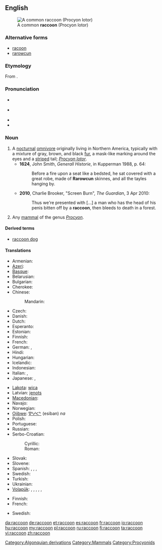 {{was wotd|2010|June|23}}
==English==
{{wikipedia}}
[[Image:Procyon lotor (Common raccoon).jpg|right|thumb|A common '''raccoon''' (Procyon lotor)]]

===Alternative forms===
* [[racoon]] {{defdate|from 17th c.}}
* [[rarowcun]] {{defdate|17th c.}}

===Etymology===
From {{etyl|alg}} {{term|ahrah-koon-em||one who rubs, scrubs and scratches with its hands}}.

===Pronunciation===
* {{a|UK}} {{IPA|/ɹəˈkuːn/}}
* {{a|US}} {{IPA|/ɹæˈkun/|/ɹəˈkun/}}
* {{audio|en-us-raccoon.ogg|Audio (US)}}
* {{rhymes|uːn}}

===Noun===
{{en-noun}}

# A [[nocturnal]] [[omnivore]] originally living in Northern America, typically with a mixture of gray, brown, and black [[fur]], a mask-like marking around the eyes and a [[striped]] tail; ''[[Procyon lotor]]''.
#* '''1624''', John Smith, ''Generall Historie'', in Kupperman 1988, p. 64:
#*: Before a fire upon a seat like a bedsted, he sat covered with a great robe, made of '''Rarowcun''' skinnes, and all the tayles hanging by.
#* '''2010''', Charlie Brooker, "Screen Burn", ''The Guardian'', 3 Apr 2010:
#*: Thus we're presented with [...] a man who has the head of his penis bitten off by a '''raccoon''', then bleeds to death in a forest.
# Any [[mammal]] of the genus ''[[Procyon]]''.

====Derived terms====
* [[raccoon dog]]

====Translations====
{{trans-top|nocturnal omnivore living in Northern America}}
* Armenian: {{t-|hy|ջրարջ|tr=ǰrarǰ}}
* [[Azeri]]: {{t|az|yenot}}
* [[Basque]]: {{t|eu|mapatxe|xs=Basque}}
* Belarusian: {{t|be|янот|m|tr=janót|sc=Cyrl}}
* Bulgarian: {{t|bg|енот|m|tr=enót|sc=Cyrl}}
* Cherokee: {{t-|chr|ᎬᎵ|tr=gvli|sc=Cher|xs=Cherokee}}
* Chinese:
*: Mandarin: {{t|zh|浣熊|tr=huànxióng|sc=Hani}}
* Czech: {{t+|cs|mýval|m}}
* Danish: {{t|da|vaskebjørn}}
* Dutch: {{t+|nl|wasbeer|m}}
* Esperanto: {{t|eo|lav-urso}}
* Estonian: {{t-|et|pesukaru}}
* Finnish: {{t+|fi|pesukarhu}}
* French: {{t+|fr|raton laveur|m}}
* German: {{t+|de|Waschbär|m}}, {{qualifier|obsolete}} {{t|de|Schupp|m}}
* Hindi: {{t|hi|रैकून |tr=raikūn|xs=Hindi}}
* Hungarian: {{t+|hu|mosómedve}}
* Icelandic: {{t-|is|þvottabjörn|m}}
* Indonesian: {{t-|id|rakun|xs=Indonesian}}
* Italian: {{t+|it|procione|m}} , {{t-|it|orsetto lavatore}}
* Japanese: {{t|ja|アライグマ|tr=araiguma|sc=Jpan}}, {{t|ja|洗熊|tr=あらいぐま, araiguma|sc=Jpan}}
{{trans-mid}}
* [[Lakota]]: [[wica]]
* Latvian: [[jenots]]
* [[Macedonian]]: {{t|mk|ракун|m|tr=rakún|sc=Cyrl}}
* Navajo: {{tø|nv|tábąąh mąʼii}}
* Norwegian: {{t|no|vaskebjørn|m}}
* [[Ojibwe]]: [[ᐁᐦᓯᐸᓐ]] (esiban) ''na''
* Polish: {{t+|pl|szop|m}}
* Portuguese: {{t|pt|guaxinim|m}}
* Russian: {{t+|ru|енот|m|tr=jenót}}
* Serbo-Croatian:
*: Cyrillic: {{t|sh|ракун|m}}
*: Roman: {{t|sh|rakun|m}}
* Slovak: {{t|sk|mýval|m}}
* Slovene: {{t+|sl|rakun|m}}
* Spanish: {{t+|es|mapache|m}}, {{t|es|oso lavador|m}}, {{t|es|zorra manglera|f}}, {{t|es|gato manglatero|m}}
* Swedish: {{t-|sv|tvättbjörn|c}}
* Turkish: {{t-|tr|rakun}}
* Ukrainian: {{t|uk|єнот|m|tr=jenót|sc=Cyrl}}
* [[Volapük]]: {{qualifier|male or female}} {{t|vo|räkun}}, {{qualifier|male}} {{t|vo|hiräkun}}, {{qualifier|female}} {{t|vo|jiräkun}}, {{qualifier|male or female offspring, young}} {{t|vo|räkunül}}, {{qualifier|male offspring, young}} {{t|vo|hiräkunül}}, {{qualifier|female offspring, young}} {{t|vo|jiräkunül}}
{{trans-bottom}}

{{trans-top|any mammal of the genus ''Procyon''}}
* Finnish: {{t+|fi|pesukarhu}}
* French: {{t|fr|procyonidé}}
{{trans-mid}}
* Swedish: {{t-|sv|tvättbjörn|c}}
{{trans-bottom}}

[[Category:Algonquian derivations]]
[[Category:Mammals]]
[[Category:Procyonids]]

[[da:raccoon]]
[[de:raccoon]]
[[et:raccoon]]
[[es:raccoon]]
[[fr:raccoon]]
[[io:raccoon]]
[[hu:raccoon]]
[[my:raccoon]]
[[pl:raccoon]]
[[ru:raccoon]]
[[fi:raccoon]]
[[ta:raccoon]]
[[vi:raccoon]]
[[zh:raccoon]]